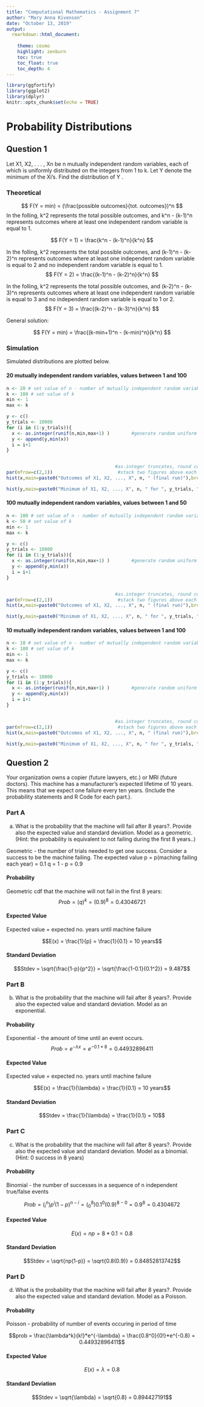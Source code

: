 ```yaml
---
title: "Computational Mathematics - Assignment 7"
author: "Mary Anna Kivenson"
date: "October 13, 2019"
output:
  rmarkdown::html_document:
    
    theme: cosmo 
    highlight: zenburn
    toc: true
    toc_float: true
    toc_depth: 4
---
```


```r
library(ggfortify)
library(ggplot2)
library(dplyr)
knitr::opts_chunk$set(echo = TRUE)
```


# Probability Distributions

## Question 1
Let X1, X2, . . . , Xn be n mutually independent random variables, each of
which is uniformly distributed on the integers from 1 to k. Let Y denote the
minimum of the Xi’s. Find the distribution of Y .

### Theoretical

$$ F(Y = min) = (\frac{possible outcomes}{tot. outcomes})^n $$
In the folling, k^2 represents the total possible outcomes, and k^n - (k-1)^n represents outcomes where at least one independent random variable is equal to 1.

$$ F(Y = 1) = \frac{k^n - (k-1)^n}{k^n} $$

In the folling, k^2 represents the total possible outcomes, and (k-1)^n - (k-2)^n represents outcomes where at least one independent random variable is equal to 2 and no independent random variable is equal to 1.
$$ F(Y = 2) = \frac{(k-1)^n - (k-2)^n}{k^n} $$

In the folling, k^2 represents the total possible outcomes, and (k-2)^n - (k-3)^n represents outcomes where at least one independent random variable is equal to 3 and no independent random variable is equal to 1 or 2.
$$ F(Y = 3) = \frac{(k-2)^n - (k-3)^n}{k^n} $$

General solution:

$$ F(Y = min) = \frac{(k-min+1)^n - (k-min)^n}{k^n} $$

### Simulation

Simulated distributions are plotted below.

#### 20 mutually independent random variables, values between 1 and 100
```r
n <- 20 # set value of n - number of mutually independent random variables
k <- 100 # set value of k
min <- 1
max <- k

y <- c()
y_trials <- 10000
for (i in (1:y_trials)){
  x <- as.integer(runif(n,min,max+1) )        #generate random uniform numcases numbers from min to max
  y <- append(y,min(x))
  i = i+1
}


                                        #as.integer truncates, round converts to integers, add .5 for equal intervals 
par(mfrow=c(2,1))                        #stack two figures above each other
hist(x,main=paste0("Outcomes of X1, X2, ..., X", n, " (final run)"),breaks=seq(min-.5,max+.5,1))          #show the histogram

hist(y,main=paste0("Minimum of X1, X2, ..., X", n, " for ", y_trials, " trials"),breaks=seq(min-.5,max+.5,1))          #show the histogram
```

#### 100 mutually independent random variables, values between 1 and 50
```r
n <- 100 # set value of n - number of mutually independent random variables
k <- 50 # set value of k
min <- 1
max <- k

y <- c()
y_trials <- 10000
for (i in (1:y_trials)){
  x <- as.integer(runif(n,min,max+1) )        #generate random uniform numcases numbers from min to max
  y <- append(y,min(x))
  i = i+1
}


                                        #as.integer truncates, round converts to integers, add .5 for equal intervals 
par(mfrow=c(2,1))                        #stack two figures above each other
hist(x,main=paste0("Outcomes of X1, X2, ..., X", n, " (final run)"),breaks=seq(min-.5,max+.5,1))          #show the histogram

hist(y,main=paste0("Minimum of X1, X2, ..., X", n, " for ", y_trials, " trials"),breaks=seq(min-.5,max+.5,1))          #show the histogram
```

#### 10 mutually independent random variables, values between 1 and 100
```r
n <- 10 # set value of n - number of mutually independent random variables
k <- 100 # set value of k
min <- 1
max <- k

y <- c()
y_trials <- 10000
for (i in (1:y_trials)){
  x <- as.integer(runif(n,min,max+1) )        #generate random uniform numcases numbers from min to max
  y <- append(y,min(x))
  i = i+1
}


                                        #as.integer truncates, round converts to integers, add .5 for equal intervals 
par(mfrow=c(2,1))                        #stack two figures above each other
hist(x,main=paste0("Outcomes of X1, X2, ..., X", n, " (final run)"),breaks=seq(min-.5,max+.5,1))          #show the histogram

hist(y,main=paste0("Minimum of X1, X2, ..., X", n, " for ", y_trials, " trials"),breaks=seq(min-.5,max+.5,1))          #show the histogram
```

## Question 2
Your organization owns a copier (future lawyers, etc.) or MRI (future doctors).
This machine has a manufacturer’s expected lifetime of 10 years. This means
that we expect one failure every ten years. (Include the probability statements
and R Code for each part.).

### Part A {.tabset .tabset-fade}
a. What is the probability that the machine will fail after 8 years?. Provide also the
expected value and standard deviation. Model as a geometric. (Hint: the probability is
equivalent to not failing during the first 8 years..)


Geometric - the number of trials needed to get one success. 
Consider a success to be the machine failing.
The expected value 
p = p(maching failing each year) = 0.1
q = 1 - p = 0.9


#### Probability
Geometric cdf that the machine will not fail in the first 8 years:
$$Prob = (q)^k =  (0.9)^8 = 0.43046721$$

#### Expected Value
Expected value = expected no. years until machine failure

$$E(x) = \frac{1}{p} = \frac{1}{0.1} = 10 years$$ 

#### Standard Deviation
$$Stdev = \sqrt{\frac{1-p}{p^2}} = \sqrt{\frac{1-0.1}{0.1^2}} = 9.487$$


### Part B {.tabset .tabset-fade}

b. What is the probability that the machine will fail after 8 years?. Provide also the
expected value and standard deviation. Model as an exponential.

#### Probability

Exponential - the amount of time until an event occurs.
$$Prob = e^{-\lambda x} = e^{-0.1 * 8} = 0.44932896411$$

#### Expected Value
Expected value = expected no. years until machine failure

$$E(x) = \frac{1}{\lambda} = \frac{1}{0.1} = 10 years$$ 

#### Standard Deviation
$$Stdev = \frac{1}{\lambda} = \frac{1}{0.1} = 10$$


### Part C {.tabset .tabset-fade}

c. What is the probability that the machine will fail after 8 years?. Provide also the
expected value and standard deviation. Model as a binomial. (Hint: 0 success in 8
years)

#### Probability

Binomial - the number of successes in a sequence of n independent true/false events


$$Prob = (^n_i)p^i(1-p)^{n-i} = (^8_0)0.1^0(0.9)^{8-0} = 0.9^8 = 0.4304672$$

#### Expected Value

$$E(x) = np = 8 * 0.1 = 0.8$$ 

#### Standard Deviation
$$Stdev = \sqrt{np(1-p)} = \sqrt{0.8(0.9)} = 0.84852813742$$

### Part D {.tabset .tabset-fade}

d. What is the probability that the machine will fail after 8 years?. Provide also the
expected value and standard deviation. Model as a Poisson. 


#### Probability

Poisson - probability of number of events occuring in period of time


$$prob = \frac{\lambda^k}{k!}*e^{-\lambda} = \frac{0.8^0}{0!}*e^{-0.8} = 0.44932896411$$

#### Expected Value

$$E(x) = \lambda = 0.8$$ 

#### Standard Deviation
$$Stdev = \sqrt{\lambda} = \sqrt{0.8} = 0.894427191$$

